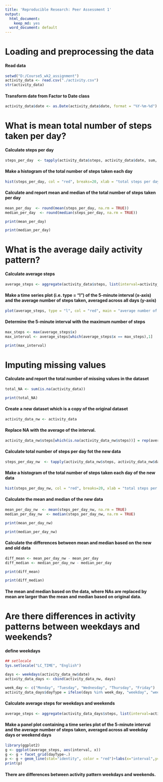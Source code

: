 ---
title: 'Reproducible Research: Peer Assessment 1'
output:
  html_document:
    keep_md: yes
  word_document: default
---


# Loading and preprocessing the data

#### Read data
```{r, echo = TRUE}
setwd("D:/Course5_wk2_assignment")
activity_data <- read.csv("./activity.csv")
str(activity_data)
```

#### Transform date from Factor to Date class 
```{r, echo = TRUE}
activity_data$date <- as.Date(activity_data$date, format = "%Y-%m-%d")
```

# What is mean total number of steps taken per day?

#### Calculate steps per day
```{r, echo = TRUE}
steps_per_day  <- tapply(activity_data$steps, activity_data$date, sum, na.rm= TRUE)
```

#### Make a histogram of the total number of steps taken each day
```{r, echo = TRUE}
hist(steps_per_day, col = "red", breaks=20, xlab = "total steps per day", main ="Histogram total number of steps per day" )
```

#### Calculate and report mean and median of the total number of steps taken per day
```{r, echo = TRUE}
mean_per_day  <- round(mean(steps_per_day, na.rm = TRUE))
median_per_day  <- round(median(steps_per_day, na.rm = TRUE))

print(mean_per_day)

print(median_per_day)

```

# What is the average daily activity pattern?

#### Calculate average steps
```{r,echo = TRUE}
average_steps <- aggregate(activity_data$steps, list(interval=activity_data$interval), mean, na.rm = TRUE)
```
 
#### Make a time series plot (i.e. type = "l") of the 5-minute interval (x-axis) and the average number of steps taken, averaged across all days (y-axis)  

```{r,echo = TRUE}     
plot(average_steps, type = "l", col = "red", main = "average number of steps of the 5-minute interval", xlab = "5-minute interval", ylab = "average number of steps")
```

#### Determine the 5-minute interval with the maximum number of steps
```{r,echo = TRUE}
max_steps <- max(average_steps$x)
max_interval <- average_steps[which(average_steps$x == max_steps),1]

print(max_interval)

```

# Imputing missing values

#### Calculate and report the total number of missing values in the dataset
```{r, echo = TRUE}
total_NA <- sum(is.na(activity_data))

print(total_NA)
```

#### Create a new dataset which is a copy of the original dataset
```{r, echo = TRUE}
activity_data_nw <- activity_data
```

#### Replace NA with the average of the interval.
```{r, echo = TRUE}
activity_data_nw$steps[which(is.na(activity_data_nw$steps))] = rep(average_steps$x, 288)[which(is.na(activity_data_nw$steps))]
```

####  Calculate total number of steps per day fot the new data
```{r, echo = TRUE}
steps_per_day_nw  <- tapply(activity_data_nw$steps, activity_data_nw$date, sum, na.rm= TRUE)
```

#### Make a histogram of the total number of steps taken each day of the new data
```{r, echo = TRUE}
hist(steps_per_day_nw, col = "red", breaks=20, xlab = "total steps per day", main ="Histogram of total number of steps per day (NA replaced by mean)" )
```

#### Calculate the mean and median of the new data
```{r, echo = TRUE}
mean_per_day_nw  <- mean(steps_per_day_nw, na.rm = TRUE)
median_per_day_nw  <- median(steps_per_day_nw, na.rm = TRUE)

print(mean_per_day_nw)

print(median_per_day_nw)
```

#### Calculate the differences between mean and median based on the new and old data
```{r, echo = TRUE}
diff_mean <- mean_per_day_nw - mean_per_day
diff_median <- median_per_day_nw - median_per_day

print(diff_mean)

print(diff_median)
```

#### The mean and median based on the data, where NAs are replaced by mean are larger than the mean and median based on original data.


# Are there differences in activity patterns between weekdays and weekends?

#### define weekdays 
```{r, echo= TRUE}
## setlocale
Sys.setlocale("LC_TIME", "English")

days <- weekdays(activity_data_nw$date)
activity_data_days <- cbind(activity_data_nw, days)

week_day <- c("Monday", "Tuesday", "Wednesday", "Thursday", "Friday")
activity_data_days$dayType = ifelse(days %in% week_day, "weekday", "weekend")
```

#### Calculate average steps for weekdays and weekends
```{r, echo= TRUE}
average_steps <- aggregate(activity_data_days$steps, list(interval=activity_data_days$interval, dayType = activity_data_days$dayType), mean, na.rm = TRUE)
```

#### Make a panel plot containing a time series plot of the 5-minute interval and the average number of steps taken, averaged across all weekday days or weekend days
```{r, echo= TRUE}
library(ggplot2)
g <- ggplot(average_steps, aes(interval, x))
g <- g + facet_grid(dayType~.)
p <- g + geom_line(stat="identity", color = "red")+labs(x="interval",y="number of steps")+labs(title="activity patterns between weekdays and weekends")
print(p)
```

#### There are differences between activity pattern weekdays and weekends.


